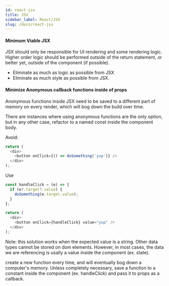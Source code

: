 ```yaml
---
id: react-jsx
title: JSX
sidebar_label: React/JSX
slug: /docs/react-jsx
---
```


#### Minimum Viable JSX

JSX should only be responsible for UI rendering and some rendering logic. Higher order logic should be performed outside of the return statement, or better yet, outside of the component (if possible).

- Eliminate as much as logic as possible from JSX
- Eliminate as much style as possible from JSX.

#### Minimize Anonymous callback functions inside of props

Anonymous functions inside JSX need to be saved to a different part of memory on every render, which will bog down the build over time.

There are instances where using anonymous functions are the only option, but in any other case, refactor to a named const inside the component body.

Avoid:

```js
return (
  <div>
    <button onClick={() => doSomething('yup')} />
  </div>
);
```

Use

```js
const handleClick = (e) => {
  if (e?.target?.value) {
    doSomething(e.target.value);
  }
};

return (
  <div>
    <button onClick={handleClick} value="yup" />
  </div>
);
```

Note: this solution works when the expected value is a string. Other data types cannot be stored on dom elements. However, in most cases, the data we are referencing is usally a value inside the component (ex. state).

create a new function every time, and will eventually bog down a computer's memory. Unless completely necessary, save a function to a constant inside the component (ex. handleClick) and pass it to props as a callback.

